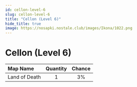 ```yaml
---
id: cellon-level-6
slug: cellon-level-6
title: "Cellon (Level 6)"
hide_title: true
image: https://nosapki.nostale.club/images/Ikona/1022.png
---
```



# <ItemIcon iconId="1022" height="32"/> Cellon (Level 6)
|Map Name|Quantity|Chance|
|:--|:-:|:-:|
|Land of Death|1|3%|

